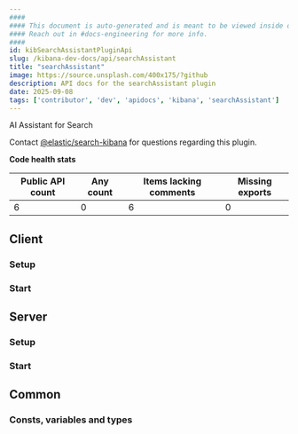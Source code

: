 ```yaml
---
####
#### This document is auto-generated and is meant to be viewed inside our experimental, new docs system.
#### Reach out in #docs-engineering for more info.
####
id: kibSearchAssistantPluginApi
slug: /kibana-dev-docs/api/searchAssistant
title: "searchAssistant"
image: https://source.unsplash.com/400x175/?github
description: API docs for the searchAssistant plugin
date: 2025-09-08
tags: ['contributor', 'dev', 'apidocs', 'kibana', 'searchAssistant']
---
```


AI Assistant for Search

Contact [@elastic/search-kibana](https://github.com/orgs/elastic/teams/search-kibana) for questions regarding this plugin.

**Code health stats**

| Public API count  | Any count | Items lacking comments | Missing exports |
|-------------------|-----------|------------------------|-----------------|
| 6 | 0 | 6 | 0 |

## Client

### Setup
<DocDefinitionList data={[searchAssistantObj.client.setup]}/>

### Start
<DocDefinitionList data={[searchAssistantObj.client.start]}/>

## Server

### Setup
<DocDefinitionList data={[searchAssistantObj.server.setup]}/>

### Start
<DocDefinitionList data={[searchAssistantObj.server.start]}/>

## Common

### Consts, variables and types
<DocDefinitionList data={searchAssistantObj.common.misc}/>

